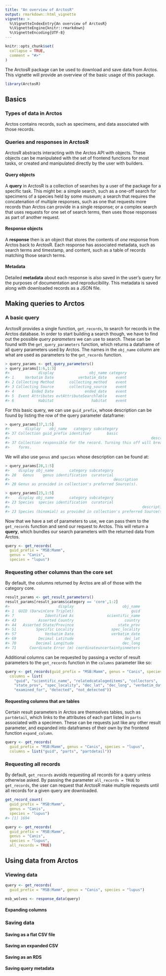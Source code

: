 ```yaml
---
title: "An overview of ArctosR"
output: rmarkdown::html_vignette
vignette: >
  %\VignetteIndexEntry{An overview of ArctosR}
  %\VignetteEngine{knitr::rmarkdown}
  %\VignetteEncoding{UTF-8}
---
```


```r
knitr::opts_chunk$set(
  collapse = TRUE,
  comment = "#>"
)
```

The ArctosR package can be used to download and save data from Arctos. This
vignette will provide an overview of the basic usage of this package.

```r
library(ArctosR)
```

## Basics

### Types of data in Arctos

Arctos contains records, such as specimens, and data associated with those
records.

### Queries and responses in ArctosR

ArctosR abstracts interacting with the Arctos API with objects. These objects
can be manipulated with the set of frontend functions for most tasks, or
created and manipulated directly by the user with builders.

#### Query objects

A **query** in ArctosR is a collection of searches by a user of the package for
a specific task. This might be: a simple search, such as a one-off search for
specimens of a species held by some museum; a search that requires the concatenation
of multiple responses, such as one that requests more records than Arctos can
provide in a single response; or a complex search that uses requests for one
set of search terms, then uses those responses as part of another request.

#### Response objects

A **response** then is an object that stores the contents of *one* response from
Arctos back to ArctosR. Each response has associated metadata, such as search
terms and timestamp, and content, such as a table of records matching those search
terms.

#### Metadata

Detailed **metadata** about each response is also saved in the user's query for
the purposes of documentation and reproducibility. This metadata is saved along
with downloaded records as a JSON file.

## Making queries to Arctos

### A basic query

ArctosR provides a single function, `get_records`, to search for records in the
Arctos database. In order to start building a search though, we have to find
out the possible *query parameters* we can use to search. These can be found with
the `get_query_parameters` function, which returns a dataframe of all
query parameters used by Arctos. The names in the `obj_name` column are what are
used as parameters to the `get_records` function.

```r
> query_params <- get_query_parameters()
> query_params[1:6,1:3]
#>             display                obj_name category
#> 1     Verbatim Date           verbatim_date    event
#> 2 Collecting Method       collecting_method    event
#> 3 Collecting Source       collecting_source    event
#> 4        Ended Date              ended_date    event
#> 5  Event Attributes evtAttributeSearchTable    event
#> 6           Habitat                 habitat    event
```

For this basic query, we can use `guid_prefix`, whose description can be found
by listing the row of the query parameter dataframe:

```r
> query_params[37,1:5]
#>       display    obj_name   category subcategory
#> 37 Collection guid_prefix identifier       basic
#>                                                                description
#> 37 Collection responsible for the record. Turning this off will break most
#>    forms.
```

We will also use `genus` and `species` whose description can be found at:

```r
> query_params[28,1:5]
#>    display obj_name       category subcategory
#> 28   Genus    genus identification  curatorial 
#>                                               description
#> 28 Genus as provided in collection's preferred Source(s).

> query_params[23,1:5]
#>    display obj_name       category subcategory 
#> 23 Species  species identification  curatorial
#>                                                            description
#> 23 Species (binomial) as provided in collection's preferred Source(s).
```

Now that we have a set of parameters to use, we can pass them to the `get_records`
function and send our request to Arctos. This will return a **query**, which
bundles our search parameters with the returned data from Arctos.

```r
query <- get_records(
  guid_prefix = "MSB:Mamm",
  genus = "Canis",
  species = "lupus")
```

### Requesting other columns than the core set

By default, the columns returned by Arctos are all of those with the category
core.

```r
result_params <- get_result_parameters()
result_params[result_params$category == 'core',1:2]
#>                      display                      obj_name
#> 1  GUID (DarwinCore Triplet)                          guid
#> 7              Identified As               scientific_name
#> 43          Asserted Country                       country
#> 44   Asserted State/Province                    state_prov
#> 51         Specific Locality                 spec_locality
#> 57             Verbatim Date                 verbatim_date
#> 69          Decimal Latitude                       dec_lat
#> 70         Decimal Longitude                      dec_long
#> 71      Coordinate Error (m) coordinateuncertaintyinmeters
```

Additional columns can be requested by passing a vector of result parameters to
the `get_records` function in the `columns` parameter like so:

```r
query <- get_records(guid_prefix = "MSB:Mamm", genus = "Canis", species = "lupus",
  columns = list(
    "guid", "scientific_name", "relatedcatalogeditems", "collectors",
    "state_prov", "spec_locality", "dec_lat", "dec_long", "verbatim_date",
    "examined_for", "detected", "not_detected"))
```

#### Requesting columns that are tables

Certain result parameters in Arctos are themselves tables, such as `partdetail`,
which links to the attributes of each part listed in `parts` associated with
a specimen. These can be requests just like any other result parameter, and
expanded into dataframes of their own by the frontend function `expand_column`.

```r
query <- get_records(
  guid_prefix = "MSB:Mamm", genus = "Canis", species = "lupus",
  columns = list("guid", "parts", "partdetail"))
```

### Requesting all records

By default, `get_records` avoids requesting all records for a query unless
otherwise asked. By passing the parameter `all_records = TRUE` to `get_records`,
the user can request that ArctosR make multiple requests until all records for
a given query are downloaded.

```r
get_record_count(
  guid_prefix = "MSB:Mamm",
  genus = "Canis",
  species = "lupus")
#> [1] 1694

query <- get_records(
  guid_prefix = "MSB:Mamm",
  genus = "Canis",
  species = "lupus",
  all_records = TRUE)
```

## Using data from Arctos

### Viewing data

```r
query <- get_records(
  guid_prefix = "MSB:Mamm", genus = "Canis", species = "lupus")

msb_wolves <- response_data(query)
```

#### Expanding columns

### Saving data

#### Saving as a flat CSV file

#### Saving an expanded CSV

#### Saving as an RDS

#### Saving query metadata
